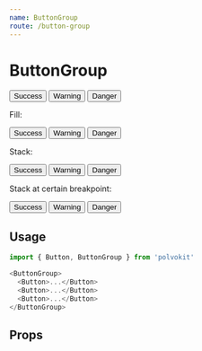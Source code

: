 ```yaml
---
name: ButtonGroup
route: /button-group
---
```



# ButtonGroup

<Playground>
  <ButtonGroup>
    <Button appearance='success'>
      Success
    </Button>
    <Button appearance='warning'>
      Warning
    </Button>
    <Button appearance='danger'>
      Danger
    </Button>
  </ButtonGroup>
</Playground>

Fill:

<Playground>
  <ButtonGroup fill>
    <Button appearance='success'>
      Success
    </Button>
    <Button appearance='warning'>
      Warning
    </Button>
    <Button appearance='danger'>
      Danger
    </Button>
  </ButtonGroup>
</Playground>

Stack:

<Playground>
  <ButtonGroup stack>
    <Button appearance='success'>
      Success
    </Button>
    <Button appearance='warning'>
      Warning
    </Button>
    <Button appearance='danger'>
      Danger
    </Button>
  </ButtonGroup>
</Playground>

Stack at certain breakpoint:

<Playground>
  <ButtonGroup stackAt='medium'>
    <Button appearance='success'>
      Success
    </Button>
    <Button appearance='warning'>
      Warning
    </Button>
    <Button appearance='danger'>
      Danger
    </Button>
  </ButtonGroup>
</Playground>

## Usage

```js
import { Button, ButtonGroup } from 'polvokit'

<ButtonGroup>
  <Button>...</Button>
  <Button>...</Button>
  <Button>...</Button>
</ButtonGroup>
```

## Props

<PropsTable of={ButtonGroup} />
